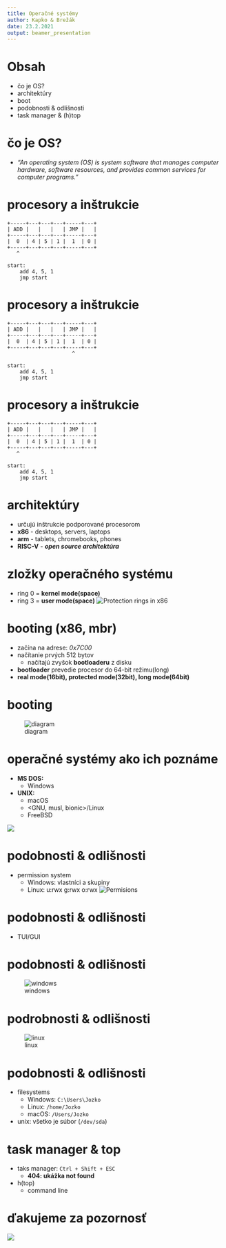 ```yaml
---
title: Operačné systémy
author: Kapko & Brežák
date: 23.2.2021
output: beamer_presentation
---
```


# Obsah
- čo je OS?
- architektúry
- boot 
- podobnosti & odlišnosti
- task manager & (h)top

# čo je OS?
- *"An operating system (OS) is system software that manages computer hardware, software resources, and provides common services for computer programs."*

# procesory a inštrukcie
```
+-----+---+---+---+-----+---+
| ADD |   |   |   | JMP |   |
+-----+---+---+---+-----+---+
|  0  | 4 | 5 | 1 |  1  | 0 |
+-----+---+---+---+-----+---+
   ^
```


```
start:
    add 4, 5, 1
    jmp start
```

# procesory a inštrukcie
```
+-----+---+---+---+-----+---+
| ADD |   |   |   | JMP |   |
+-----+---+---+---+-----+---+
|  0  | 4 | 5 | 1 |  1  | 0 |
+-----+---+---+---+-----+---+
                     ^
```


```
start:
    add 4, 5, 1
    jmp start
```

# procesory a inštrukcie
```
+-----+---+---+---+-----+---+
| ADD |   |   |   | JMP |   |
+-----+---+---+---+-----+---+
|  0  | 4 | 5 | 1 |  1  | 0 |
+-----+---+---+---+-----+---+
   ^
```


```
start:
    add 4, 5, 1
    jmp start
```

# architektúry
- určujú inštrukcie podporované procesorom
- **x86** - desktops, servers, laptops
- **arm** - tablets, chromebooks, phones
- **RISC-V** - ***open source architektúra***

# zložky operačného systému
- ring 0 = **kernel mode(space)**
- ring 3 = **user mode(space)**
![Protection rings in x86](/home/zir/Downloads/protrings.png)

# booting (x86, mbr)
- začína na adrese: *0x7C00*
- načítanie prvých 512 bytov
    - načítajú zvyšok **bootloaderu** z disku
- **bootloader** prevedie procesor do 64-bit režimu(long)
- **real mode(16bit), protected mode(32bit), long mode(64bit)**

# booting
![diagram](/home/zir/Downloads/bootloader.png)

# operačné systémy ako ich poznáme
- **MS DOS:**
    - Windows
- **UNIX:**
    - macOS
    - <GNU, musl, bionic>/Linux
    - FreeBSD

![](/home/zir/Downloads/linuxmacwin.jpg)

# podobnosti & odlišnosti
- permission system
    - Windows: vlastníci a skupiny
    - Linux: u:rwx g:rwx o:rwx
![Permisions](/home/zir/school/school20-21/inf/perms.jpg)

# podobnosti & odlišnosti 
- TUI/GUI

# podobnosti & odlišnosti 
![windows](/home/zir/Downloads/windektop.png)

# podrobnosti & odlišnosti 
![linux](/home/zir/Pictures/rice.png)

# podobnosti & odlišnosti
- filesystems
    - Windows: `C:\Users\Jozko` 
    - Linux: `/home/Jozko`
    - macOS: `/Users/Jozko`
- unix: všetko je súbor (`/dev/sda`)

# task manager & top
- taks manager: `Ctrl + Shift + ESC`
    - **404: ukážka not found**
- h(top)
    - command line

# ďakujeme za pozornosť
![](/home/zir/Downloads/happystallman.jpg)
